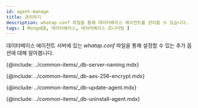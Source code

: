```yaml
---
id: agent-manage
title: 관리하기
description: whatap.conf 파일을 통해 데이터베이스 에이전트를 관리할 수 있습니다.
tags: [ MongoDB, 데이터베이스, 데이터베이스 모니터링 ]
---
```


데이터베이스 에이전트 서버에 있는 *whatap.conf* 파일을 통해 설정할 수 있는 추가 옵션에 대해 알아봅니다.

<!-- Postgresql, Oracle 지원 프로세스 모니터링 -->
<!-- {@include: ../common-items/_db-agent-xos-process-monitoring.mdx}-->

<!-- 서버 이름을 임의로 부여해 관리하기 -->
{@include: ../common-items/_db-server-naming.mdx}  

<!-- AES 256 암호화 적용 -->
{@include: ../common-items/_db-aes-256-encrypt.mdx} 

<!-- 에이전트 업데이트-->
{@include: ../common-items/_db-update-agent.mdx}  

<!-- 에이전트 삭제 -->
{@include: ../common-items/_db-uninstall-agent.mdx}  